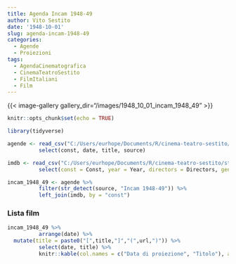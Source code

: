 ```yaml
---
title: Agenda Incam 1948-49
author: Vito Sestito
date: '1948-10-01'
slug: agenda-incam-1948-49
categories:
  - Agende
  - Proiezioni
tags:
  - AgendaCinematografica
  - CinemaTeatroSestito
  - FilmItaliani
  - Film
---
```

{{< image-gallery gallery_dir="/images/1948_10_01_incam_1948_49" >}}

```r
knitr::opts_chunk$set(echo = TRUE)

library(tidyverse)

agende <- read_csv("C:/Users/eurhope/Documents/R/cinema-teatro-sestito/static/data/programmazione_agende.csv") %>%
          select(const, date, title, source)

imdb <- read_csv("C:/Users/eurhope/Documents/R/cinema-teatro-sestito/static/data/programmazione_imdb.csv") %>%
          select(const = Const, year = Year, directors = Directors, genres = Genres, imdb_rating = `IMDb Rating`, runtime = `Runtime (mins)`, url = URL)

incam_1948_49 <- agende %>%
          filter(str_detect(source, "Incam 1948-49")) %>%
          left_join(imdb, by = "const")
```
### Lista film
```r
incam_1948_49 %>%
          arrange(date) %>%
  mutate(title = paste0("[",title,"]","(",url,")")) %>%
          select(date, title) %>%
          knitr::kable(col.names = c("Data di proiezione", "Titolo"), align = c("l", "l", "l"))
```